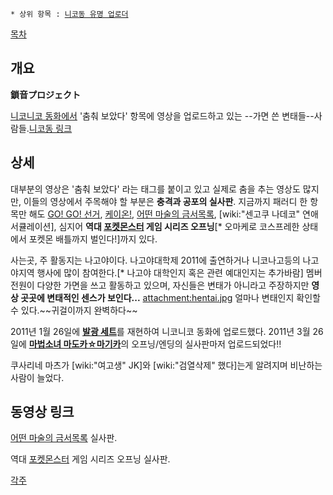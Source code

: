  * 상위 항목 : [[니코동 유명 업로더]]


[[목차]]

== 개요 ==
'''鎖音プロジェクト'''

[[니코니코 동화]]에서 '춤춰 보았다' 항목에 영상을 업로드하고 있는 --가면 쓴 변태들--사람들.[http://www.nicovideo.jp/tag/%E9%8E%96%E9%9F%B3%E3%83%97%E3%83%AD%E3%82%B8%E3%82%A7%E3%82%AF%E3%83%88 니코동 링크]


== 상세 ==
대부분의 영상은 '춤춰 보았다' 라는 태그를 붙이고 있고 실제로 춤을 추는 영상도 많지만, 이들의 영상에서 주목해야 할 부분은 '''충격과 공포의 실사판'''. 지금까지 패러디 한 항목만 해도 [[GO! GO! 선거]], [[케이온!]], [[어떤 마술의 금서목록]], [wiki:"센고쿠 나데코" 연애 서큘레이션], 심지어 '''역대 [[포켓몬스터]] 게임 시리즈 오프닝'''[* 오마케로 코스프레한 상태에서 포켓몬 배틀까지 벌인다!]까지 있다.

사는곳, 주 활동지는 나고야이다. 나고야대학제 2011에 출연하거나 니코나고등의 나고야지역 행사에 많이 참여한다.[* 나고야 대학인지 혹은 관련 예대인지는 추가바람] 멤버 전원이 다양한 가면을 쓰고 활동하고 있으며, 자신들은 변태가 아니라고 주장하지만 '''영상 곳곳에 변태적인 센스가 보인다...'''
attachment:hentai.jpg
얼마나 변태인지 확인할 수 있다.~~귀걸이까지 완벽하다~~


2011년 1월 26일에 '''[[발광 세트]]'''를 재현하여 니코니코 동화에 업로드했다.
2011년 3월 26일에 '''[[마법소녀 마도카☆마기카]]'''의 오프닝/엔딩의 실사판마저 업로드되었다!!

쿠사리네 마츠가 [wiki:"여고생" JK]와 [wiki:"검열삭제" 했다]는게 알려지며 비난하는 사람이 늘었다.

== 동영상 링크 ==
{{{#!html
<script type="text/javascript" src="http://ext.nicovideo.jp/thumb_watch/sm12694683?w=490&h=307"></script><noscript><a href="http://www.nicovideo.jp/watch/sm12694683">【ニコニコ動画】【鎖音プロジェクト】とある魔術の禁書目録実写にしてみた【レーベル8】</a></noscript>
}}}

[[어떤 마술의 금서목록]] 실사판.

{{{#!html
<script type="text/javascript" src="http://ext.nicovideo.jp/thumb_watch/sm13081001"></script><noscript><a href="http://www.nicovideo.jp/watch/sm13081001">【ニコニコ動画】【鎖音プロジェクト】歴代GBポケモンOPを実写にしてみた【一周年記念！】</a></noscript>
}}}
역대 [[포켓몬스터]] 게임 시리즈 오프닝 실사판.


[[각주]]
